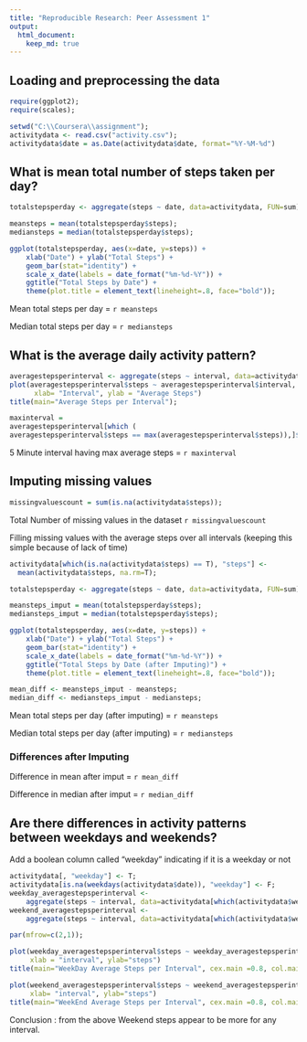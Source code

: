```yaml
---
title: "Reproducible Research: Peer Assessment 1"
output: 
  html_document:
    keep_md: true
---
```


## Loading and preprocessing the data
```r
require(ggplot2);
require(scales);

setwd("C:\\Coursera\\assignment");
activitydata <- read.csv("activity.csv");
activitydata$date = as.Date(activitydata$date, format="%Y-%M-%d")
```

## What is mean total number of steps taken per day?

```r
totalstepsperday <- aggregate(steps ~ date, data=activitydata, FUN=sum);

meansteps = mean(totalstepsperday$steps);
mediansteps = median(totalstepsperday$steps);

ggplot(totalstepsperday, aes(x=date, y=steps)) +
    xlab("Date") + ylab("Total Steps") + 
    geom_bar(stat="identity") +
    scale_x_date(labels = date_format("%m-%d-%Y")) +
    ggtitle("Total Steps by Date") +
    theme(plot.title = element_text(lineheight=.8, face="bold"));

```

Mean total steps per day = `r meansteps`

Median total steps per day = `r mediansteps`

## What is the average daily activity pattern?
```r
averagestepsperinterval <- aggregate(steps ~ interval, data=activitydata, FUN=mean);
plot(averagestepsperinterval$steps ~ averagestepsperinterval$interval, type="l",
      xlab= "Interval", ylab = "Average Steps")
title(main="Average Steps per Interval");

maxinterval = 
averagestepsperinterval[which (
averagestepsperinterval$steps == max(averagestepsperinterval$steps)),]$interval

```
5 Minute interval having max average steps = `r maxinterval`

## Imputing missing values
```r
missingvaluescount = sum(is.na(activitydata$steps));
```

Total Number of missing values in the dataset `r missingvaluescount`

Filling missing values with the average steps over all intervals (keeping this simple because of lack of time)

```r
activitydata[which(is.na(activitydata$steps) == T), "steps"] <- 
  mean(activitydata$steps, na.rm=T);

totalstepsperday <- aggregate(steps ~ date, data=activitydata, FUN=sum);

meansteps_imput = mean(totalstepsperday$steps);
mediansteps_imput = median(totalstepsperday$steps);

ggplot(totalstepsperday, aes(x=date, y=steps)) +
    xlab("Date") + ylab("Total Steps") + 
    geom_bar(stat="identity") +
    scale_x_date(labels = date_format("%m-%d-%Y")) +
    ggtitle("Total Steps by Date (after Imputing)") +
    theme(plot.title = element_text(lineheight=.8, face="bold"));

mean_diff <- meansteps_imput - meansteps;
median_diff <- mediansteps_imput - mediansteps;

```

Mean total steps per day (after imputing) = `r meansteps`

Median total steps per day (after imputing) = `r mediansteps`

### Differences after Imputing

Difference in mean after imput = `r mean_diff`

Difference in median after imput = `r median_diff`

## Are there differences in activity patterns between weekdays and weekends?

Add a boolean column called "weekday" indicating if it is a weekday or not

```r

activitydata[, "weekday"] <- T;
activitydata[is.na(weekdays(activitydata$date)), "weekday"] <- F;
weekday_averagestepsperinterval <- 
    aggregate(steps ~ interval, data=activitydata[which(activitydata$weekday == T),], FUN=mean);
weekend_averagestepsperinterval <- 
    aggregate(steps ~ interval, data=activitydata[which(activitydata$weekday == F),], FUN=mean);

par(mfrow=c(2,1));

plot(weekday_averagestepsperinterval$steps ~ weekday_averagestepsperinterval$interval, type="l",
     xlab = "interval", ylab="steps")
title(main="WeekDay Average Steps per Interval", cex.main =0.8, col.main= "blue");

plot(weekend_averagestepsperinterval$steps ~ weekend_averagestepsperinterval$interval, type="l",
     xlab= "interval", ylab="steps")
title(main="WeekEnd Average Steps per Interval", cex.main =0.8, col.main="green");

```

Conclusion : from the above Weekend steps appear to be more for any interval.
